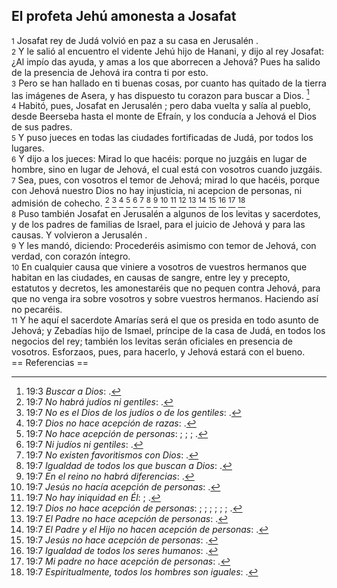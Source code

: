 == El profeta Jehú amonesta a Josafat ==

{{anchor|1}} <small>1</small> Josafat rey de Judá volvió en paz a su casa en Jerusalén .<br>
{{anchor|2}} <small>2</small> Y le salió al encuentro el vidente Jehú hijo de Hanani, y dijo al rey Josafat: ¿Al impío das ayuda, y amas a los que aborrecen a Jehová? Pues ha salido de la presencia de Jehová ira contra ti por esto.<br>
{{anchor|3}} <small>3</small> Pero se han hallado en ti buenas cosas, por cuanto has quitado de la tierra las imágenes de Asera, y has dispuesto tu corazon para buscar a Dios. <ref>19:3 ''Buscar a Dios'': {{lib|LU|1|2|3}}.</ref><br>
{{anchor|4}} <small>4</small> Habitó, pues, Josafat en Jerusalén ; pero daba vuelta y salía al pueblo, desde Beerseba hasta el monte de Efraín, y los conducía a Jehová el Dios de sus padres.<br>
{{anchor|5}} <small>5</small> Y puso jueces en todas las ciudades fortificadas de Judá, por todos los lugares.<br>
{{anchor|6}} <small>6</small> Y dijo a los jueces: Mirad lo que hacéis: porque no juzgáis en lugar de hombre, sino en lugar de Jehová, el cual está con vosotros cuando juzgáis.<br>
{{anchor|7}} <small>7</small> Sea, pues, con vosotros el temor de Jehová; mirad lo que hacéis, porque con Jehová nuestro Dios no hay injusticia, ni acepcion de personas, ni admisión de cohecho. <ref>19:7 ''No habrá judíos ni gentiles'': {{lib|LU|137|8|11}}.</ref> <ref>19:7 ''No es el Dios de los judíos o de los gentiles'': {{lib|LU|140|1|2}}.</ref> <ref>19:7 ''Dios no hace acepción de razas'': {{lib|LU|155|6|2}}.</ref> <ref>19:7 ''No hace acepción de personas'': {{lib|LU|117|6|22}}; {{lib|LU|137|8|6}}; {{lib|LU|148|6|2}}; {{lib|LU|3|1|12}}.</ref> <ref>19:7 ''Ni judíos ni gentiles'': {{lib|LU|190|4|1}}.</ref> <ref>19:7 ''No existen favoritismos con Dios'': {{lib|LU|156|2|4}}.</ref> <ref>19:7 ''Igualdad de todos los que buscan a Dios'': {{lib|LU|138|4|2}}.</ref> <ref>19:7 ''En el reino no habrá diferencias'': {{lib|LU|190|3|1}}.</ref> <ref>19:7 ''Jesús no hacía acepción de personas'': {{lib|LU|139|10|9}}.</ref> <ref>19:7 ''No hay iniquidad en Él'': {{lib|LU|2|3|1}}; {{lib|LU|2|3|1}}.</ref> <ref>19:7 ''Dios no hace acepción de personas'': {{lib|LU|112|0|10}}; {{lib|LU|12|7|8}}; {{lib|LU|133|0|3}}; {{lib|LU|175|2|3}}; {{lib|LU|192|2|2}}; {{lib|LU|1|4|6}}; {{lib|LU|40|10|13}}.</ref> <ref>19:7 ''El Padre no hace acepción de personas'': {{lib|LU|166|4|11}}.</ref> <ref>19:7 ''El Padre y el Hijo no hacen acepción de personas'': {{lib|LU|181|2|14}}.</ref> <ref>19:7 ''Jesús no hace acepción de personas'': {{lib|LU|174|2|2}}.</ref> <ref>19:7 ''Igualdad de todos los seres humanos'': {{lib|LU|150|1|3}}.</ref> <ref>19:7 ''Mi padre no hace acepción de personas'': {{lib|LU|143|1|5}}.</ref> <ref>19:7 ''Espiritualmente, todos los hombres son iguales'': {{lib|LU|134|4|7}}.</ref><br>
{{anchor|8}} <small>8</small> Puso también Josafat en Jerusalén a algunos de los levitas y sacerdotes, y de los padres de familias de Israel, para el juicio de Jehová y para las causas. Y volvieron a Jerusalén .<br>
{{anchor|9}} <small>9</small> Y les mandó, diciendo: Procederéis asimismo con temor de Jehová, con verdad,  con corazón íntegro.<br>
{{anchor|10}} <small>10</small> En cualquier causa que viniere a vosotros de vuestros hermanos que habitan en las ciudades, en causas de sangre, entre ley y precepto, estatutos y decretos, les amonestaréis que no pequen contra Jehová, para que no venga ira sobre vosotros y sobre vuestros hermanos. Haciendo así no pecaréis.<br>
{{anchor|11}} <small>11</small> Y he aquí el sacerdote Amarías será el que os presida en todo asunto de Jehová; y Zebadías hijo de Ismael, príncipe de la casa de Judá, en todos los negocios del rey; también los levitas serán oficiales en presencia de vosotros. Esforzaos, pues, para hacerlo, y Jehová estará con el bueno.<br>
== Referencias ==

<references />
